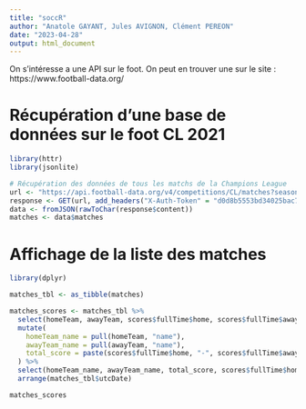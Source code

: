 ---
title: "soccR"
author: "Anatole GAYANT, Jules AVIGNON, Clément PEREON"
date: "2023-04-28"
output: html_document
---


On s'intéresse a une API sur le foot. 
On peut en trouver une sur le site : https://www.football-data.org/


# Récupération d'une base de données sur le foot CL 2021
```{r}
library(httr)
library(jsonlite)

# Récupération des données de tous les matchs de la Champions League
url <- "https://api.football-data.org/v4/competitions/CL/matches?season=2022"
response <- GET(url, add_headers("X-Auth-Token" = "d0d8b5553bd34025bac768b663973df2"))
data <- fromJSON(rawToChar(response$content))
matches <- data$matches
```

# Affichage de la liste des matches

```{r, warning=FALSE}
library(dplyr)

matches_tbl <- as_tibble(matches)

matches_scores <- matches_tbl %>%
  select(homeTeam, awayTeam, scores$fullTime$home, scores$fullTime$away) %>%
  mutate(
    homeTeam_name = pull(homeTeam, "name"),
    awayTeam_name = pull(awayTeam, "name"),
    total_score = paste(scores$fullTime$home, "-", scores$fullTime$away)
  ) %>%
  select(homeTeam_name, awayTeam_name, total_score, scores$fullTime$home, scores$fullTime$away) %>%
  arrange(matches_tbl$utcDate)

matches_scores
```


